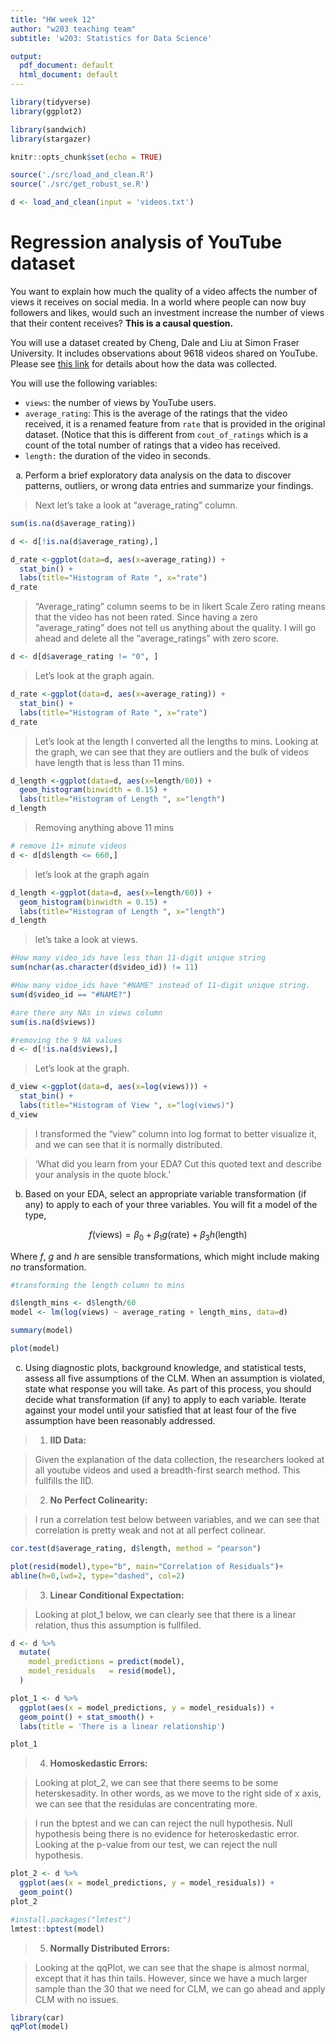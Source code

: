 ```yaml
---
title: "HW week 12"
author: "w203 teaching team"
subtitle: 'w203: Statistics for Data Science'

output:
  pdf_document: default
  html_document: default
---
```


```r

library(tidyverse)
library(ggplot2) 

library(sandwich)
library(stargazer)
```

```r
knitr::opts_chunk$set(echo = TRUE)
```

```r
source('./src/load_and_clean.R')
source('./src/get_robust_se.R')
```

```r
d <- load_and_clean(input = 'videos.txt')
```
# Regression analysis of YouTube dataset

You want to explain how much the quality of a video affects the number of views it receives on social media. In a world where people can now buy followers and likes, would such an investment increase the number of views that their content receives?  **This is a causal question.** 

You will use a dataset created by Cheng, Dale and Liu at Simon Fraser University.  It includes observations about 9618 videos shared on YouTube.  Please see [this link](http://netsg.cs.sfu.ca/youtubedata/) for details about how the data was collected.

You will use the following variables:

- `views`: the number of views by YouTube users.
- `average_rating`: This is the average of the ratings that the video received, it is a renamed feature from `rate` that is provided in the original dataset. (Notice that this is different from `cout_of_ratings` which is a count of the total number of ratings that a video has received. 
- `length:` the duration of the video in seconds.

a. Perform a brief exploratory data analysis on the data to discover patterns, outliers, or wrong data entries and summarize your findings.


> Next let's take a look at "average_rating" column. 

```r
sum(is.na(d$average_rating))
```
```r
d <- d[!is.na(d$average_rating),]
```



```r
d_rate <-ggplot(data=d, aes(x=average_rating)) +
  stat_bin() +
  labs(title="Histogram of Rate ", x="rate")
d_rate
```
>"Average_rating" column seems to be in likert Scale
>Zero rating means that the video has not been rated. 
>Since having a zero "average_rating" does not tell us anything about the quality. I will go ahead and delete all the "average_ratings" with zero score. 

```r
d <- d[d$average_rating != "0", ]
```

> Let's look at the graph again. 

```r
d_rate <-ggplot(data=d, aes(x=average_rating)) +
  stat_bin() +
  labs(title="Histogram of Rate ", x="rate")
d_rate
```



>Let's look at the length
>I converted all the lengths to mins. Looking at the graph, we can see that they are outliers and the bulk of videos have length that is less than 11 mins. 

```r
d_length <-ggplot(data=d, aes(x=length/60)) +
  geom_histogram(binwidth = 0.15) +
  labs(title="Histogram of Length ", x="length")
d_length
```
>Removing anything above 11 mins 

```r
# remove 11+ minute videos
d <- d[d$length <= 660,]
```

>let's look at the graph again 

```r
d_length <-ggplot(data=d, aes(x=length/60)) +
  geom_histogram(binwidth = 0.15) +
  labs(title="Histogram of Length ", x="length")
d_length
```


> let's take a look at views.  

```r
#How many video_ids have less than 11-digit unique string
sum(nchar(as.character(d$video_id)) != 11)
```

```r
#How many vidoe_ids have "#NAME" instead of 11-digit unique string. 
sum(d$video_id == "#NAME?")
```

```r
#are there any NAs in views column
sum(is.na(d$views))
```

```r
#removing the 9 NA values 
d <- d[!is.na(d$views),]
```

> Let's look at the graph. 

```r
d_view <-ggplot(data=d, aes(x=log(views))) +
  stat_bin() +
  labs(title="Histogram of View ", x="log(views)")
d_view
```
> I transformed the "view" column into log format to better visualize it, and we can see that it is normally distributed. 


> 'What did you learn from your EDA? Cut this quoted text and describe your analysis in the quote block.'

b. Based on your EDA, select an appropriate variable transformation (if any) to apply to each of your three variables.  You will fit a model of the type,

$$
  f(\text{views}) = \beta_0 + \beta_1 g(\text{rate})  + \beta_3 h(\text{length})
$$ 

Where $f$, $g$ and $h$ are sensible transformations, which might include making *no* transformation. 

```r
#transforming the length column to mins 

d$length_mins <- d$length/60
model <- lm(log(views) ~ average_rating + length_mins, data=d)

summary(model)
```
```r
plot(model)
```


c. Using diagnostic plots, background knowledge, and statistical tests, assess all five assumptions of the CLM. When an assumption is violated, state what response you will take.  As part of this process, you should decide what transformation (if any) to apply to each variable. Iterate against your model until your satisfied that at least four of the five assumption have been reasonably addressed. 

> 1. **IID Data:** 

> Given the explanation of the data collection, the researchers looked at all youtube videos and used a breadth-first search method. This fullfills the IID. 


> 2. **No Perfect Colinearity:**  

>I run a correlation test below between variables, and we can see that correlation is pretty weak and not at all perfect colinear. 


```r
cor.test(d$average_rating, d$length, method = "pearson")
```
```r
plot(resid(model),type="b", main="Correlation of Residuals")+   
abline(h=0,lwd=2, type="dashed", col=2)
```



> 3. **Linear Conditional Expectation:**

>Looking at plot_1 below, we can clearly see that there is a linear relation, thus this assumption is fullfiled. 

```r

d <- d %>% 
  mutate(
    model_predictions = predict(model), 
    model_residuals   = resid(model),
  )
```

```r
plot_1 <- d %>% 
  ggplot(aes(x = model_predictions, y = model_residuals)) + 
  geom_point() + stat_smooth() + 
  labs(title = 'There is a linear relationship')

plot_1
```


> 4. **Homoskedastic Errors:** 

>Looking at plot_2, we can see that there seems to be some heterskesadity. In other words, as we move to the right side of x axis, we can see that the residulas are concentrating more. 

>I run the bptest and we can can reject the null hypothesis. Null hypothesis being there is no evidence for heteroskedastic error. Looking at the p-value from our test, we can reject the null hypothesis. 

```r
plot_2 <- d %>% 
  ggplot(aes(x = model_predictions, y = model_residuals)) + 
  geom_point()
plot_2

```


```r
#install.packages("lmtest")
lmtest::bptest(model)
```


> 5. **Normally Distributed Errors:** 

>Looking at the qqPlot, we can see that the shape is almost normal, except that it has thin tails. However, since we have a much larger sample than the 30 that we need for CLM, we can go ahead and apply CLM with no issues. 


```r
library(car)
qqPlot(model)
```


